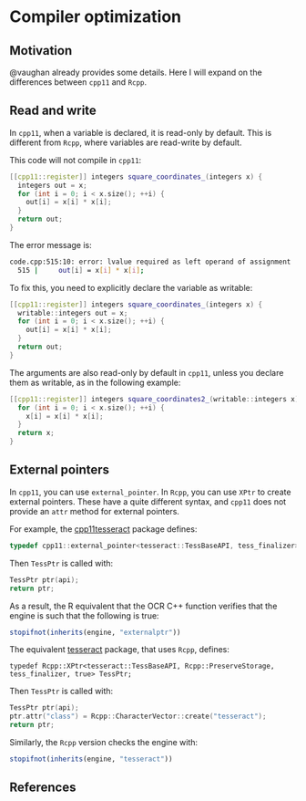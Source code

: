 # Compiler optimization

## Motivation

@vaughan already provides some details. Here I will expand on the differences between `cpp11` and `Rcpp`.

## Read and write

In `cpp11`, when a variable is declared, it is read-only by default. This is different from `Rcpp`, where variables are read-write by default.

This code will not compile in `cpp11`:

```cpp
[[cpp11::register]] integers square_coordinates_(integers x) {
  integers out = x;
  for (int i = 0; i < x.size(); ++i) {
    out[i] = x[i] * x[i];
  }
  return out;
}
```

The error message is:

```bash
code.cpp:515:10: error: lvalue required as left operand of assignment
  515 |     out[i] = x[i] * x[i];
```

To fix this, you need to explicitly declare the variable as writable:

```cpp
[[cpp11::register]] integers square_coordinates_(integers x) {
  writable::integers out = x;
  for (int i = 0; i < x.size(); ++i) {
    out[i] = x[i] * x[i];
  }
  return out;
}
```

The arguments are also read-only by default in `cpp11`, unless you declare them as writable, as in the following example:

```cpp
[[cpp11::register]] integers square_coordinates2_(writable::integers x) {
  for (int i = 0; i < x.size(); ++i) {
    x[i] = x[i] * x[i];
  }
  return x;
}
```

## External pointers

In `cpp11`, you can use `external_pointer`. In `Rcpp`, you can use `XPtr` to create external pointers. These have a quite different syntax, and `cpp11` does not provide an `attr` method for external pointers.

For example, the [cpp11tesseract](https://github.com/pachadotdev/cpp11tesseract) package defines:

```cpp
typedef cpp11::external_pointer<tesseract::TessBaseAPI, tess_finalizer> TessPtr;
```

Then `TessPtr` is called with:

```cpp
TessPtr ptr(api);
return ptr;
```

As a result, the R equivalent that the OCR C++ function verifies that the engine is such that the following is true:

```r
stopifnot(inherits(engine, "externalptr"))
```

The equivalent [tesseract](https://github.com/ropensci/tesseract/) package, that uses `Rcpp`, defines:

```
typedef Rcpp::XPtr<tesseract::TessBaseAPI, Rcpp::PreserveStorage, tess_finalizer, true> TessPtr;
```

Then `TessPtr` is called with:

```cpp
TessPtr ptr(api);
ptr.attr("class") = Rcpp::CharacterVector::create("tesseract");
return ptr;
```

Similarly, the `Rcpp` version checks the engine with:

```r
stopifnot(inherits(engine, "tesseract"))
```

## References

